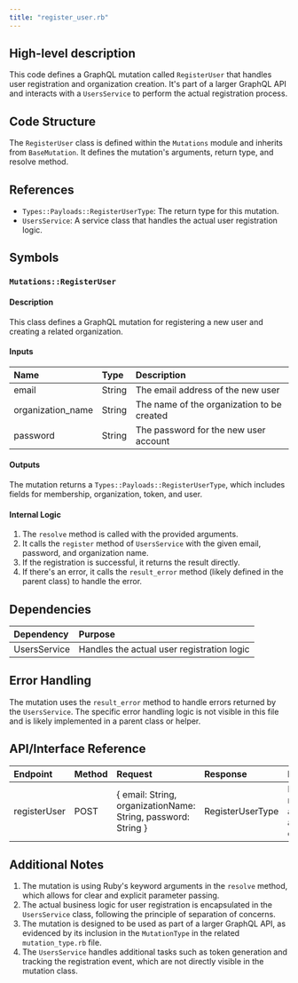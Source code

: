 ```yaml
---
title: "register_user.rb"
---
```


## High-level description
This code defines a GraphQL mutation called `RegisterUser` that handles user registration and organization creation. It's part of a larger GraphQL API and interacts with a `UsersService` to perform the actual registration process.

## Code Structure
The `RegisterUser` class is defined within the `Mutations` module and inherits from `BaseMutation`. It defines the mutation's arguments, return type, and resolve method.

## References
- `Types::Payloads::RegisterUserType`: The return type for this mutation.
- `UsersService`: A service class that handles the actual user registration logic.

## Symbols

### `Mutations::RegisterUser`
#### Description
This class defines a GraphQL mutation for registering a new user and creating a related organization.

#### Inputs
| Name | Type | Description |
|:-----|:-----|:------------|
| email | String | The email address of the new user |
| organization_name | String | The name of the organization to be created |
| password | String | The password for the new user account |

#### Outputs
The mutation returns a `Types::Payloads::RegisterUserType`, which includes fields for membership, organization, token, and user.

#### Internal Logic
1. The `resolve` method is called with the provided arguments.
2. It calls the `register` method of `UsersService` with the given email, password, and organization name.
3. If the registration is successful, it returns the result directly.
4. If there's an error, it calls the `result_error` method (likely defined in the parent class) to handle the error.

## Dependencies
| Dependency | Purpose |
|:-----------|:--------|
| UsersService | Handles the actual user registration logic |

## Error Handling
The mutation uses the `result_error` method to handle errors returned by the `UsersService`. The specific error handling logic is not visible in this file and is likely implemented in a parent class or helper.

## API/Interface Reference
| Endpoint | Method | Request | Response | Description |
|:---------|:-------|:--------|:---------|:------------|
| registerUser | POST | \{ email: String, organizationName: String, password: String \} | RegisterUserType | Registers a new user and creates a related organization |

## Additional Notes
1. The mutation is using Ruby's keyword arguments in the `resolve` method, which allows for clear and explicit parameter passing.
2. The actual business logic for user registration is encapsulated in the `UsersService` class, following the principle of separation of concerns.
3. The mutation is designed to be used as part of a larger GraphQL API, as evidenced by its inclusion in the `MutationType` in the related `mutation_type.rb` file.
4. The `UsersService` handles additional tasks such as token generation and tracking the registration event, which are not directly visible in the mutation class.
